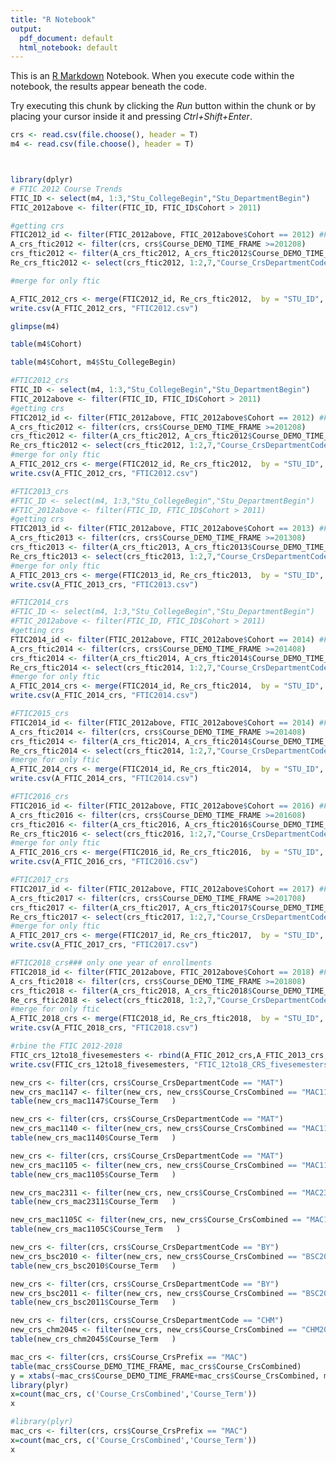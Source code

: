 ---
title: "R Notebook"
output:
  pdf_document: default
  html_notebook: default
---

This is an [R Markdown](http://rmarkdown.rstudio.com) Notebook. When you execute code within the notebook, the results appear beneath the code. 

Try executing this chunk by clicking the *Run* button within the chunk or by placing your cursor inside it and pressing *Ctrl+Shift+Enter*. 

```{r}
crs <- read.csv(file.choose(), header = T)
m4 <- read.csv(file.choose(), header = T)




```

```{r}
library(dplyr)
# FTIC 2012 Course Trends
FTIC_ID <- select(m4, 1:3,"Stu_CollegeBegin","Stu_DepartmentBegin")
FTIC_2012above <- filter(FTIC_ID, FTIC_ID$Cohort > 2011)
```


```{r}
#getting crs
FTIC2012_id <- filter(FTIC_2012above, FTIC_2012above$Cohort == 2012) #FTIC2012 ID only
A_crs_ftic2012 <- filter(crs, crs$Course_DEMO_TIME_FRAME >=201208)
crs_ftic2012 <- filter(A_crs_ftic2012, A_crs_ftic2012$Course_DEMO_TIME_FRAME <= 201401)
Re_crs_ftic2012 <- select(crs_ftic2012, 1:2,7,"Course_CrsDepartmentCode")
```

```{r}
#merge for only ftic

A_FTIC_2012_crs <- merge(FTIC2012_id, Re_crs_ftic2012,  by = "STU_ID", all.x = TRUE)
write.csv(A_FTIC_2012_crs, "FTIC2012.csv")
```

```{r}
glimpse(m4)
```
```{r}
table(m4$Cohort)
```
```{r}
table(m4$Cohort, m4$Stu_CollegeBegin)
```
```{r}
#FTIC2012_crs
FTIC_ID <- select(m4, 1:3,"Stu_CollegeBegin","Stu_DepartmentBegin")
FTIC_2012above <- filter(FTIC_ID, FTIC_ID$Cohort > 2011)
#getting crs
FTIC2012_id <- filter(FTIC_2012above, FTIC_2012above$Cohort == 2012) #FTIC2012 ID only
A_crs_ftic2012 <- filter(crs, crs$Course_DEMO_TIME_FRAME >=201208)
crs_ftic2012 <- filter(A_crs_ftic2012, A_crs_ftic2012$Course_DEMO_TIME_FRAME <= 201401)
Re_crs_ftic2012 <- select(crs_ftic2012, 1:2,7,"Course_CrsDepartmentCode")
#merge for only ftic
A_FTIC_2012_crs <- merge(FTIC2012_id, Re_crs_ftic2012,  by = "STU_ID", all.x = TRUE)
write.csv(A_FTIC_2012_crs, "FTIC2012.csv")
```

```{r}
#FTIC2013_crs
#FTIC_ID <- select(m4, 1:3,"Stu_CollegeBegin","Stu_DepartmentBegin")
#FTIC_2012above <- filter(FTIC_ID, FTIC_ID$Cohort > 2011)
#getting crs
FTIC2013_id <- filter(FTIC_2012above, FTIC_2012above$Cohort == 2013) #FTIC2013 ID only
A_crs_ftic2013 <- filter(crs, crs$Course_DEMO_TIME_FRAME >=201308)
crs_ftic2013 <- filter(A_crs_ftic2013, A_crs_ftic2013$Course_DEMO_TIME_FRAME <= 201501)
Re_crs_ftic2013 <- select(crs_ftic2013, 1:2,7,"Course_CrsDepartmentCode")
#merge for only ftic
A_FTIC_2013_crs <- merge(FTIC2013_id, Re_crs_ftic2013,  by = "STU_ID", all.x = TRUE)
write.csv(A_FTIC_2013_crs, "FTIC2013.csv")

```

```{r}
#FTIC2014_crs
#FTIC_ID <- select(m4, 1:3,"Stu_CollegeBegin","Stu_DepartmentBegin")
#FTIC_2012above <- filter(FTIC_ID, FTIC_ID$Cohort > 2011)
#getting crs
FTIC2014_id <- filter(FTIC_2012above, FTIC_2012above$Cohort == 2014) #FTIC2014 ID only
A_crs_ftic2014 <- filter(crs, crs$Course_DEMO_TIME_FRAME >=201408)
crs_ftic2014 <- filter(A_crs_ftic2014, A_crs_ftic2014$Course_DEMO_TIME_FRAME <= 201601)
Re_crs_ftic2014 <- select(crs_ftic2014, 1:2,7,"Course_CrsDepartmentCode")
#merge for only ftic
A_FTIC_2014_crs <- merge(FTIC2014_id, Re_crs_ftic2014,  by = "STU_ID", all.x = TRUE)
write.csv(A_FTIC_2014_crs, "FTIC2014.csv")

```

```{r}
#FTIC2015_crs
FTIC2014_id <- filter(FTIC_2012above, FTIC_2012above$Cohort == 2014) #FTIC2013 ID only
A_crs_ftic2014 <- filter(crs, crs$Course_DEMO_TIME_FRAME >=201408)
crs_ftic2014 <- filter(A_crs_ftic2014, A_crs_ftic2014$Course_DEMO_TIME_FRAME <= 201601)
Re_crs_ftic2014 <- select(crs_ftic2014, 1:2,7,"Course_CrsDepartmentCode")
#merge for only ftic
A_FTIC_2014_crs <- merge(FTIC2014_id, Re_crs_ftic2014,  by = "STU_ID", all.x = TRUE)
write.csv(A_FTIC_2014_crs, "FTIC2014.csv")

```

```{r}
#FTIC2016_crs
FTIC2016_id <- filter(FTIC_2012above, FTIC_2012above$Cohort == 2016) #FTIC2013 ID only
A_crs_ftic2016 <- filter(crs, crs$Course_DEMO_TIME_FRAME >=201608)
crs_ftic2016 <- filter(A_crs_ftic2016, A_crs_ftic2016$Course_DEMO_TIME_FRAME <= 201801)
Re_crs_ftic2016 <- select(crs_ftic2016, 1:2,7,"Course_CrsDepartmentCode")
#merge for only ftic
A_FTIC_2016_crs <- merge(FTIC2016_id, Re_crs_ftic2016,  by = "STU_ID", all.x = TRUE)
write.csv(A_FTIC_2016_crs, "FTIC2016.csv")

```

```{r}
#FTIC2017_crs
FTIC2017_id <- filter(FTIC_2012above, FTIC_2012above$Cohort == 2017) #FTIC2013 ID only
A_crs_ftic2017 <- filter(crs, crs$Course_DEMO_TIME_FRAME >=201708)
crs_ftic2017 <- filter(A_crs_ftic2017, A_crs_ftic2017$Course_DEMO_TIME_FRAME <= 201901)
Re_crs_ftic2017 <- select(crs_ftic2017, 1:2,7,"Course_CrsDepartmentCode")
#merge for only ftic
A_FTIC_2017_crs <- merge(FTIC2017_id, Re_crs_ftic2017,  by = "STU_ID", all.x = TRUE)
write.csv(A_FTIC_2017_crs, "FTIC2017.csv")

```

```{r}
#FTIC2018_crs### only one year of enrollments
FTIC2018_id <- filter(FTIC_2012above, FTIC_2012above$Cohort == 2018) #FTIC2013 ID only
A_crs_ftic2018 <- filter(crs, crs$Course_DEMO_TIME_FRAME >=201808)
crs_ftic2018 <- filter(A_crs_ftic2018, A_crs_ftic2018$Course_DEMO_TIME_FRAME <= 201901)
Re_crs_ftic2018 <- select(crs_ftic2018, 1:2,7,"Course_CrsDepartmentCode")
#merge for only ftic
A_FTIC_2018_crs <- merge(FTIC2018_id, Re_crs_ftic2018,  by = "STU_ID", all.x = TRUE)
write.csv(A_FTIC_2018_crs, "FTIC2018.csv")

```

```{r}
#rbine the FTIC 2012-2018
FTIC_crs_12to18_fivesemesters <- rbind(A_FTIC_2012_crs,A_FTIC_2013_crs,A_FTIC_2014_crs,A_FTIC_2015_crs,A_FTIC_2016_crs,A_FTIC_2017_crs,A_FTIC_2018_crs)
write.csv(FTIC_crs_12to18_fivesemesters, "FTIC_12to18_CRS_fivesemesters.csv")
```

```{r}
new_crs <- filter(crs, crs$Course_CrsDepartmentCode == "MAT")
new_crs_mac1147 <- filter(new_crs, new_crs$Course_CrsCombined == "MAC1147")
table(new_crs_mac1147$Course_Term   )
```
```{r}
new_crs <- filter(crs, crs$Course_CrsDepartmentCode == "MAT")
new_crs_mac1140 <- filter(new_crs, new_crs$Course_CrsCombined == "MAC1140")
table(new_crs_mac1140$Course_Term   )
```
```{r}
new_crs <- filter(crs, crs$Course_CrsDepartmentCode == "MAT")
new_crs_mac1105 <- filter(new_crs, new_crs$Course_CrsCombined == "MAC1105")
table(new_crs_mac1105$Course_Term   )

```

```{r}
new_crs_mac2311 <- filter(new_crs, new_crs$Course_CrsCombined == "MAC2311")
table(new_crs_mac2311$Course_Term   )

```
```{r}
new_crs_mac1105C <- filter(new_crs, new_crs$Course_CrsCombined == "MAC1105C")
table(new_crs_mac1105C$Course_Term   )

```

```{r}
new_crs <- filter(crs, crs$Course_CrsDepartmentCode == "BY")
new_crs_bsc2010 <- filter(new_crs, new_crs$Course_CrsCombined == "BSC2010")
table(new_crs_bsc2010$Course_Term   )

```

```{r}
new_crs <- filter(crs, crs$Course_CrsDepartmentCode == "BY")
new_crs_bsc2011 <- filter(new_crs, new_crs$Course_CrsCombined == "BSC2011")
table(new_crs_bsc2011$Course_Term   )

```

```{r}
new_crs <- filter(crs, crs$Course_CrsDepartmentCode == "CHM")
new_crs_chm2045 <- filter(new_crs, new_crs$Course_CrsCombined == "CHM2045")
table(new_crs_chm2045$Course_Term   )

```

```{r}
mac_crs <- filter(crs, crs$Course_CrsPrefix == "MAC")
table(mac_crs$Course_DEMO_TIME_FRAME, mac_crs$Course_CrsCombined)
y = xtabs(~mac_crs$Course_DEMO_TIME_FRAME+mac_crs$Course_CrsCombined, mac_crs)
library(plyr)
x=count(mac_crs, c('Course_CrsCombined','Course_Term'))
x
```

```{r}
#library(plyr)
mac_crs <- filter(crs, crs$Course_CrsPrefix == "MAC")
x=count(mac_crs, c('Course_CrsCombined','Course_Term'))
x

```

